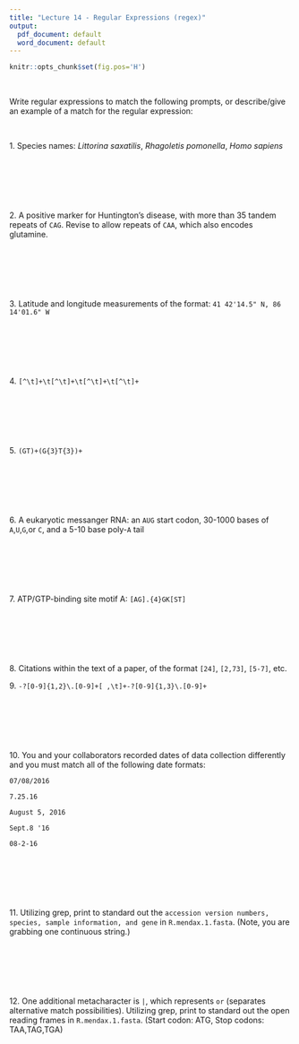 ```yaml
---
title: "Lecture 14 - Regular Expressions (regex)"
output:
  pdf_document: default
  word_document: default
---
```


```r
knitr::opts_chunk$set(fig.pos='H')
```

\pagenumbering{gobble}

&nbsp;

Write regular expressions to match the following prompts, or describe/give an example of a match for the regular expression:

&nbsp;

1\. Species names: *Littorina saxatilis*, *Rhagoletis pomonella*, *Homo sapiens*

&nbsp;

&nbsp;

&nbsp;

2\. A positive marker for Huntington's disease, with more than 35 tandem repeats of `CAG`. Revise to allow repeats of `CAA`, which also encodes glutamine. 

&nbsp;

&nbsp;

&nbsp;


3\. Latitude and longitude measurements of the format: `41 42'14.5" N, 86 14'01.6" W`

&nbsp;

&nbsp;

&nbsp;

4\. `[^\t]+\t[^\t]+\t[^\t]+\t[^\t]+`

&nbsp;

&nbsp;

&nbsp;

5\. `(GT)+(G{3}T{3})+`

&nbsp;

&nbsp;

&nbsp;

6\. A eukaryotic messanger RNA: an `AUG` start codon, 30-1000 bases of `A`,`U`,`G`,or `C`, and a 5-10 base poly-`A` tail 

&nbsp;

&nbsp;

&nbsp;

7\. ATP/GTP-binding site motif A: `[AG].{4}GK[ST]`

&nbsp;

&nbsp;

&nbsp;

8\. Citations within the text of a paper, of the format `[24]`, `[2,73]`, `[5-7]`, etc. 



9\. `-?[0-9]{1,2}\.[0-9]+[ ,\t]+-?[0-9]{1,3}\.[0-9]+`

&nbsp;

&nbsp;

&nbsp;

10\. You and your collaborators recorded dates of data collection differently and you must match all of the following date formats:

`07/08/2016`

`7.25.16`

`August 5, 2016`

`Sept.8 '16`

`08-2-16`

&nbsp;

&nbsp;

&nbsp;

11\. Utilizing grep, print to standard out the `accession version numbers, species, sample information, and gene` in `R.mendax.1.fasta`. (Note, you are grabbing one continuous string.)

&nbsp;

&nbsp;

&nbsp;

12\. One additional metacharacter is `|`, which represents `or` (separates alternative match possibilities). Utilizing grep, print to standard out the open reading frames in `R.mendax.1.fasta`. (Start codon: ATG, Stop codons: TAA,TAG,TGA)

